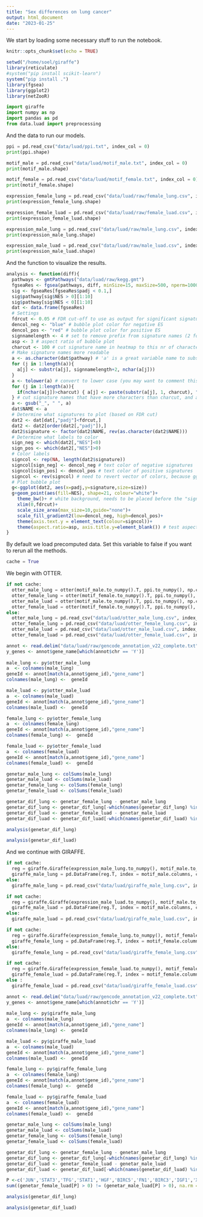 ```yaml
---
title: "Sex differences on lung cancer"
output: html_document
date: "2023-01-25"
---
```


We start by loading some necessary stuff to run the notebook. 

```r
knitr::opts_chunk$set(echo = TRUE)
```

```r
setwd("/home/soel/giraffe")
library(reticulate)
#system("pip install scikit-learn")
system("pip install .")
library(fgsea)
library(ggplot2)
library(netZooR)
```

```python
import giraffe
import numpy as np
import pandas as pd
from data.luad import preprocessing
```

And the data to run our models. 

```python
ppi = pd.read_csv("data/luad/ppi.txt", index_col = 0)
print(ppi.shape)

motif_male = pd.read_csv("data/luad/motif_male.txt", index_col = 0)
print(motif_male.shape)

motif_female = pd.read_csv("data/luad/motif_female.txt", index_col = 0)
print(motif_female.shape)

expression_female_lung = pd.read_csv("data/luad/raw/female_lung.csv", index_col = 0)
print(expression_female_lung.shape)

expression_female_luad = pd.read_csv("data/luad/raw/female_luad.csv", index_col = 0)
print(expression_female_luad.shape)

expression_male_lung = pd.read_csv("data/luad/raw/male_lung.csv", index_col = 0)
print(expression_male_lung.shape)

expression_male_luad = pd.read_csv("data/luad/raw/male_luad.csv", index_col = 0)
print(expression_male_luad.shape)
```
And the function to visualize the results. 

```r
analysis <- function(diff){
  pathways <- gmtPathways("data/luad/raw/kegg.gmt")
  fgseaRes <- fgsea(pathways, diff, minSize=15, maxSize=500, nperm=10000)
  sig <- fgseaRes[fgseaRes$padj < 0.1,]
  sig$pathway[sig$NES > 0][1:10]
  sig$pathway[sig$NES < 0][1:10]
  dat <- data.frame(fgseaRes)
  # Settings
  fdrcut <- 0.05 # FDR cut-off to use as output for significant signatures
  dencol_neg <- "blue" # bubble plot color for negative ES
  dencol_pos <- "red" # bubble plot color for positive ES
  signnamelength <- 4 # set to remove prefix from signature names (2 for "GO", 4 for "KEGG", 8 for "REACTOME")
  asp <- 3 # aspect ratio of bubble plot
  charcut <- 100 # cut signature name in heatmap to this nr of characters
  # Make signature names more readable
  a <- as.character(dat$pathway) # 'a' is a great variable name to substitute row names with something more readable
  for (j in 1:length(a)){
    a[j] <- substr(a[j], signnamelength+2, nchar(a[j]))
  }
  a <- tolower(a) # convert to lower case (you may want to comment this out, it really depends on what signatures you are looking at, c6 signatures contain   gene names, and converting those to lower case may be confusing)
  for (j in 1:length(a)){
    if(nchar(a[j])>charcut) { a[j] <- paste(substr(a[j], 1, charcut), "...", sep=" ")}
  } # cut signature names that have more characters than charcut, and add "..."
  a <- gsub("_", " ", a)
  dat$NAME <- a
  # Determine what signatures to plot (based on FDR cut)
  dat2 <- dat[dat[,"padj"]<fdrcut,]
  dat2 <- dat2[order(dat2[,"padj"]),] 
  dat2$signature <- factor(dat2$NAME, rev(as.character(dat2$NAME)))
  # Determine what labels to color
  sign_neg <- which(dat2[,"NES"]<0)
  sign_pos <- which(dat2[,"NES"]>0)
  # Color labels
  signcol <- rep(NA, length(dat2$signature))
  signcol[sign_neg] <- dencol_neg # text color of negative signatures
  signcol[sign_pos] <- dencol_pos # text color of positive signatures
  signcol <- rev(signcol) # need to revert vector of colors, because ggplot starts plotting these from below
  # Plot bubble plot
  g<-ggplot(dat2, aes(x=padj,y=signature,size=size))
  g+geom_point(aes(fill=NES), shape=21, colour="white")+
    theme_bw()+ # white background, needs to be placed before the "signcol" line
    xlim(0,fdrcut)+
    scale_size_area(max_size=10,guide="none")+
    scale_fill_gradient2(low=dencol_neg, high=dencol_pos)+
    theme(axis.text.y = element_text(colour=signcol))+
    theme(aspect.ratio=asp, axis.title.y=element_blank()) # test aspect.ratio
}
```

By default we load precomputed data. Set this variable to false if you want to rerun all the methods. 

```python
cache = True
```

We begin with OTTER. 

```python
if not cache:
  otter_male_lung = otter(motif_male.to_numpy().T, ppi.to_numpy(), np.corrcoef(expression_male_lung.to_numpy()))
  otter_female_lung = otter(motif_female.to_numpy().T, ppi.to_numpy(), np.corrcoef(expression_female_lung.to_numpy()))
  otter_male_luad = otter(motif_male.to_numpy().T, ppi.to_numpy(), np.corrcoef(expression_male_luad.to_numpy()))
  otter_female_luad = otter(motif_female.to_numpy().T, ppi.to_numpy(), np.corrcoef(expression_female_luad.to_numpy()))
else:
  otter_male_lung = pd.read_csv("data/luad/otter_male_lung.csv", index_col = 0)
  otter_female_lung = pd.read_csv("data/luad/otter_female_lung.csv", index_col = 0)
  otter_male_luad = pd.read_csv("data/luad/otter_male_luad.csv", index_col = 0)
  otter_female_luad = pd.read_csv("data/luad/otter_female_luad.csv", index_col = 0)
```

```r
annot <- read.delim("data/luad/raw/gencode_annotation_v22_complete.txt", stringsAsFactors=F)
y_genes <- annot$gene_name[which(annot$chr == 'Y')]
  
male_lung <- py$otter_male_lung
a  <- colnames(male_lung)
geneId <- annot[match(a,annot$gene_id),"gene_name"]
colnames(male_lung) <-  geneId

male_luad <- py$otter_male_luad
a  <- colnames(male_luad)
geneId <- annot[match(a,annot$gene_id),"gene_name"]
colnames(male_luad) <-  geneId

female_lung <- py$otter_female_lung
a  <- colnames(female_lung)
geneId <- annot[match(a,annot$gene_id),"gene_name"]
colnames(female_lung) <-  geneId

female_luad <- py$otter_female_luad
a  <- colnames(female_luad)
geneId <- annot[match(a,annot$gene_id),"gene_name"]
colnames(female_luad) <-  geneId

genetar_male_lung <- colSums(male_lung)
genetar_male_luad <- colSums(male_luad)
genetar_female_lung <- colSums(female_lung)
genetar_female_luad <- colSums(female_luad)

genetar_dif_lung <- genetar_female_lung - genetar_male_lung
genetar_dif_lung <- genetar_dif_lung[-which(names(genetar_dif_lung) %in% y_genes)]
genetar_dif_luad <- genetar_female_luad - genetar_male_luad
genetar_dif_luad <- genetar_dif_luad[-which(names(genetar_dif_luad) %in% y_genes)]
```

```r
analysis(genetar_dif_lung)
```

```r
analysis(genetar_dif_luad)
```

And we continue with GIRAFFE. 
```python
if not cache:
  reg = giraffe.Giraffe(expression_male_lung.to_numpy(), motif_male.to_numpy(), ppi.to_numpy()).get_regulation()
  giraffe_male_lung = pd.DataFrame(reg.T, index = motif_male.columns, columns = expression_male_lung.index)
else:
  giraffe_male_lung = pd.read_csv("data/luad/giraffe_male_lung.csv", index_col = 0)
```

```python
if not cache:
  reg = giraffe.Giraffe(expression_male_luad.to_numpy(), motif_male.to_numpy(), ppi.to_numpy()).get_regulation()
  giraffe_male_luad = pd.DataFrame(reg.T, index = motif_male.columns, columns = expression_male_luad.index)
else:
  giraffe_male_luad = pd.read_csv("data/luad/giraffe_male_luad.csv", index_col = 0)
```

```python
if not cache:
  reg = giraffe.Giraffe(expression_female_lung.to_numpy(), motif_female.to_numpy(), ppi.to_numpy()).get_regulation()
  giraffe_female_lung = pd.DataFrame(reg.T, index = motif_female.columns, columns = expression_female_lung.index)
else:
  giraffe_female_lung = pd.read_csv("data/luad/giraffe_female_lung.csv", index_col = 0)
```

```python
if not cache:
  reg = giraffe.Giraffe(expression_female_luad.to_numpy(), motif_female.to_numpy(), ppi.to_numpy()).get_regulation()
  giraffe_female_luad = pd.DataFrame(reg.T, index = motif_female.columns, columns = expression_female_luad.index)
else :
  giraffe_female_luad = pd.read_csv("data/luad/giraffe_female_luad.csv", index_col = 0)
```

```r
annot <- read.delim("data/luad/raw/gencode_annotation_v22_complete.txt", stringsAsFactors=F)
y_genes <- annot$gene_name[which(annot$chr == 'Y')]
  
male_lung <- py$giraffe_male_lung
a  <- colnames(male_lung)
geneId <- annot[match(a,annot$gene_id),"gene_name"]
colnames(male_lung) <-  geneId

male_luad <- py$giraffe_male_luad
a  <- colnames(male_luad)
geneId <- annot[match(a,annot$gene_id),"gene_name"]
colnames(male_luad) <-  geneId

female_lung <- py$giraffe_female_lung
a  <- colnames(female_lung)
geneId <- annot[match(a,annot$gene_id),"gene_name"]
colnames(female_lung) <-  geneId

female_luad <- py$giraffe_female_luad
a  <- colnames(female_luad)
geneId <- annot[match(a,annot$gene_id),"gene_name"]
colnames(female_luad) <-  geneId

genetar_male_lung <- colSums(male_lung)
genetar_male_luad <- colSums(male_luad)
genetar_female_lung <- colSums(female_lung)
genetar_female_luad <- colSums(female_luad)

genetar_dif_lung <- genetar_female_lung - genetar_male_lung
genetar_dif_lung <- genetar_dif_lung[-which(names(genetar_dif_lung) %in% y_genes)]
genetar_dif_luad <- genetar_female_luad - genetar_male_luad
genetar_dif_luad <- genetar_dif_luad[-which(names(genetar_dif_luad) %in% y_genes)]
```

```r
P <-c('JUN','STAT3','TFG','STAT1','HGF','BIRC5','FN1','BIRC3','IGF1','XIAP','PML','JUP','HHIP','IGF1R','FZD1','FZD4','GSTP1','FZD6','FZD7','FZD8','LEF1','FZD9','MSH6','PGF','CTBP2','CTBP1','WNT9B','PTK2','WNT9A','PTGS2','HIF1A','FLT3','FLT3LG','ABL1','WNT2B','JAK1','WNT11','AKT1','WNT10B','AKT2','LAMC2','SMO','NRAS','LAMB2','ARNT','TPR','LAMB3','AXIN1','LAMC1','AXIN2','STAT5B','STAT5A','LAMA4','LAMA5','NFKB2','LAMB1','NFKB1','CTNNA1','NFKBIA','TPM3','MYC','PIK3R5','CSF1R','SHH','LAMB4','CCDC6','NCOA4','KRAS','CSF2RA','TRAF6','TGFB2','TRAF5','TRAF3','TGFB1','TRAF2','RBX1','TGFBR2','TRAF1','TGFBR1','HSP90B1','MET','TGFB3','RALB','RALA','FOXO1','CSF3R','BIRC2','APC','SUFU','PIAS4','LAMC3','CBLC','WNT16','PLCG1','PLCG2','PLD1','BCR','PAX8','CASP9','MAX','CASP8','RARB','FGF9','RARA','FGF8','FGF7','FGF6','FGF5','MTOR','FGF3','FGF4','KITLG','FGF1','PTCH2','FGF2','FGF21','BAD','MAPK9','MAPK10','WNT3A','MAP2K2','MECOM','NOS2','BAX','MAP2K1','FGFR2','FZD3','KIT','RB1','CASP3','FGFR3','PIAS2','FGFR1','FGF14','FGF17','FGF16','FGF10','CUL2','GRB2','FGF11','FGF12','WNT10A','FGF13','WNT4','SMAD3','ETS1','SMAD4','SMAD2','RUNX1','IKBKG','HRAS','WNT1','RUNX1T1','WNT7A','CBLB','WNT7B','CBL','WNT8A','WNT8B','WNT2','CTNNA2','FGF23','WNT3','RASSF5','WNT5A','WNT6','CTNNB1','CCNA1','FGF18','STK4','STK36','FZD10','FZD5','PTEN','PIK3R3','TCF7L1','RALGDS','PTCH1','MITF','CTNNA3','FOS','LAMA1','PIAS3','NKX3-1','ITGA3','APC2','ITGA2B','CREBBP','COL4A6','PDGFRB','MMP2','BRCA2','COL4A1','MMP1','BRAF','COL4A2','MMP9','MLH1','COL4A4','SPI1','IKBKB','MDM2','ARNT2','ITGAV','ITGB1','AKT3','EGLN2','DAPK3','EGLN3','DAPK1','PIAS1','FGF20','RELA','APPL1','FH','VEGFA','HSP90AA1','VEGFC','VEGFB','WNT5B','CCND1','TRAF4','BCL2','PDGFA','FGF22','PDGFB','BCL2L1','PDGFRA','MSH2','VHL','VEGFD','RALBP1','HSP90AB1','MSH3','CRK','CYCS','CRKL','CCNE1','DCC','CDC42','CDH1','SOS2','E2F1','CHUK','ZBTB16','RAF1','PRKCB','PRKCA','SLC2A1','CEBPA','FADD','RHOA','RAD51','ELOC','PRKCG','ELOB','CXCL8','RAC2','DVL3','ERBB2','DVL2','BID','TGFA','RAC3','RXRB','RXRG','RXRA','RASSF1','DVL1','SKP2','RET','MAPK3','TCF7','DAPK2','FGF19','RAC1','SOS1','TCF7L2','MAPK1','MAPK8','EGFR','EP300','EPAS1','GSK3B','CDKN2A','CDKN1B','CDKN1A','EGF','LAMA3','LAMA2','CDKN2B','ARAF','AR','ITGA6','ITGA2','GLI1','EGLN1','CDK2','BMP4','CDK4','BMP2','GLI2','PPARG','GLI3','PPARD','TP53','E2F3','E2F2','PIK3CA','PIK3CB','CCNE2','CDK6','FAS','KLK3','PIK3CD','FASLG','FZD2','HDAC1','HDAC2','PIK3CG','CKS1B','IL6','NTRK1','PIK3R1','PIK3R2')
sum((genetar_female_luad[P] > 0) != (genetar_male_luad[P] > 0), na.rm = TRUE)
```

```r
analysis(genetar_dif_lung)
```


```r
analysis(genetar_dif_luad)
```
